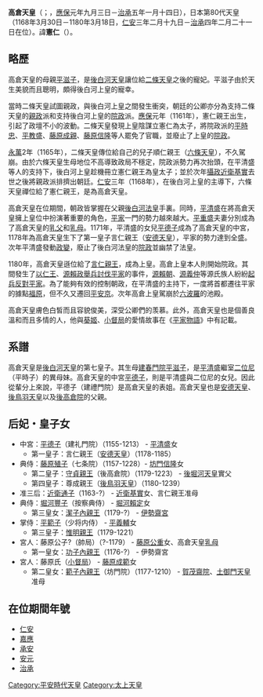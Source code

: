 {{基礎情報 天皇
| 名  =<center>高倉天皇  
| 代数=第80
| 画像=[[File:Emperor_Takakura.jpg|240px]] 
| 説明= 
| 在位=1168年3月30日-1180年3月18日（{{age in years and days|1168|3|30|1180|3|18|age=no}}）
| 時代=[[平安時代|平安時代]]
| 年號=[[仁安_(日本)|仁安]]<br />[[嘉應_(高倉天皇)|嘉應]]<br />[[承安_(日本)|承安]]<br />[[安元|安元]]<br />[[治承|治承]]  
| 首都=[[京都|京都]]→[[福原京|福原京]]
| 皇居=[[閑院|閑院]]→[[五条東洞院殿|五条東洞院殿]] 
| 諱=憲仁 
| 幼称= 
| 別名=持明院法皇  
| 印= 
| 出生年=([[應保|應保]]元年九月三日)<br />{{birth date|1161|9|23}} 
| 出生地=八条河原口[[平盛国|盛国]]宅 
| 逝世年=([[治承|治承]]五年一月十四日)<br />{{death date and age|1181|1|30|1161|9|23}}
| 逝世地=六波羅池殿  
| 陵墓=[[清閑寺|後清閑寺陵]]
| 前任=[[六条天皇|六条天皇]]
| 繼任=[[安德天皇|安德天皇]]
| 皇子=[[言仁親王|言仁親王]]（母[[平德子|平德子]]）<br />[[守貞親王|守貞親王]]（母[[藤原殖子|藤原殖子]]）<br />[[惟明親王|惟明親王]]（母[[平範子|平範子]]）<br />[[後鳥羽天皇|尊成親王]]（母藤原殖子）   
| 皇女=[[功子內親王|功子內親王]]（母[[藤原公子|藤原公子]]）<br />[[範子內親王|範子內親王]]（母[[小督|藤原氏]]）<br />[[潔子內親王|潔子內親王]]（母[[堀河豐子|堀河豐子]]）  
| 中宮=[[平德子|平德子]]（建礼門院） 
| 典侍=[[藤原殖子|藤原殖子]]（七条院）<br />[[堀河豐子|堀河豐子]]（按察典侍）
| 宮人=[[藤原公子|藤原公子]]（帥局）<br /> [[小督|藤原氏]]（小督局） 
| 父親=[[後白河天皇|後白河天皇]]
| 母親=[[平滋子|平滋子]]
|}}

'''高倉天皇'''（{{jpn|j=高倉天皇|hg=たかくらてんのう|rm=Takakura Tennō}}；{{bd|1161年|9月23日|1181年|1月30日|catIdx=Z仲}}，[[應保|應保]]元年九月三日－[[治承|治承]]五年一月十四日），日本第80代天皇（1168年3月30日－1180年3月18日，[[仁安_(日本)|仁安]]三年二月十九日－[[治承|治承]]四年二月二十一日在位）。諱'''憲仁'''（{{jpn|j=憲仁|hg=のりひと|rm=Norihito}}）。

== 略歷 ==
高倉天皇的母親[[平滋子|平滋子]]，是[[後白河天皇|後白河天皇]]讓位給[[二條天皇|二條天皇]]之後的寵妃。平滋子由於天生美貌而且聰明，頗得後白河上皇的寵幸。

當時二條天皇試圖親政，與後白河上皇之間發生衝突，朝廷的公卿亦分為支持二條天皇的[[親政|親政]]派和支持後白河上皇的[[院政|院政]]派。[[應保|應保]]元年（1161年），憲仁親王出生，引起了政壇不小的波動。二條天皇發現上皇陰謀立憲仁為太子，將院政派的[[平時忠|平時忠]]、[[平教盛|平教盛]]、[[藤原成親|藤原成親]]、[[藤原信隆|藤原信隆]]等人罷免了官職，並廢止了上皇的[[院政|院政]]。

[[永萬|永萬]]2年（1165年），二條天皇傳位給自己的兒子順仁親王（[[六條天皇|六條天皇]]），不久駕崩。由於六條天皇生母地位不高導致政局不穩定，院政派勢力再次抬頭，在平清盛等人的支持下，後白河上皇趁機冊立憲仁親王為皇太子；並於次年[[攝政|攝政]][[近衛基實|近衛基實]]去世之後將親政派排擠出朝廷。[[仁安_(日本)|仁安]]三年（1168年），在後白河上皇的主導下，六條天皇禪位給了憲仁親王，是為高倉天皇。

高倉天皇在位期間，朝政皆掌握在父親[[後白河法皇|後白河法皇]]手裏。同時，[[平清盛|平清盛]]在將高倉天皇擁上皇位中扮演著重要的角色，[[平家|平家]]一門的勢力越來越大。[[平重盛|平重盛]]夫妻分別成為了高倉天皇的[[乳父|乳父]]和[[乳母|乳母]]。1171年，平清盛的女兒[[平德子|平德子]]成為了高倉天皇的中宮，1178年為高倉天皇生下了第一皇子言仁親王（[[安德天皇|安德天皇]]），平家的勢力達到全盛。次年平清盛發動[[治承三年政變|政變]]，廢止了後白河法皇的[[院政|院政]]並幽禁了法皇。

1180年，高倉天皇遜位給了[[安德天皇|言仁親王]]，成為上皇。高倉上皇本人則開始院政。其間發生了[[以仁王|以仁王]]、[[源賴政|源賴政]][[以仁王舉兵|舉兵討伐平家]]的事件，[[源賴朝|源賴朝]]、[[木曾義仲|源義仲]]等源氏族人紛紛[[源平合戰|起兵反對平家]]。為了能夠有效的控制朝政，在平清盛的主持下，一度將首都遷往平家的據點[[福原京|福原]]，但不久又遷回[[平安京|平安京]]。次年高倉上皇駕崩於[[六波羅|六波羅]]的池殿。

高倉天皇膚色白皙而且容貌俊美，深受公卿們的羡慕。此外，高倉天皇也是個善良溫和而且多情的人，他與[[葵姬|葵姬]]、[[小督局|小督局]]的愛情故事在《[[平家物語|平家物語]]》中有記載。

== 系譜 ==
高倉天皇是[[後白河天皇|後白河天皇]]的第七皇子。其生母[[平滋子|建春門院平滋子]]，是[[平清盛|平清盛]]繼室[[二位尼|二位尼]]（平時子）的異母妹。高倉天皇的中宮[[平德子|平德子]]，則是平清盛與二位尼的女兒。因此從輩分上來說，平德子（建禮門院）是高倉天皇的表姐。高倉天皇也是[[安德天皇|安德天皇]]、[[後鳥羽天皇|後鳥羽天皇]]以及[[守貞親王|後高倉院]]的父親。
{{日本皇室鎌倉前期}}

== 后妃・皇子女 ==
* 中宮：[[平德子|平德子]]（建礼門院）（1155-1213） - [[平清盛|平清盛]]女
** 第一皇子：言仁親王（[[安德天皇|安德天皇]]）（1178-1185）
* 典侍：[[藤原殖子|藤原殖子]]（七条院）（1157-1228）- [[坊門信隆|坊門信隆]]女
** 第二皇子：[[守貞親王|守貞親王]]（後高倉院）（1179-1223） - [[後堀河天皇|後堀河天皇]]實父
** 第四皇子：尊成親王（[[後鳥羽天皇|後鳥羽天皇]]）（1180-1239）
* 准三后：[[近衛通子|近衛通子]]（1163-?） - [[近衛基實|近衛基實]]女、言仁親王准母
* 典侍：[[堀河豐子|堀河豐子]]（按察典侍） - [[堀河賴定|堀河賴定]]女
** 第三皇女：[[潔子內親王|潔子內親王]]（1179-?） - [[齋宮|伊勢齋宮]]
* 掌侍：[[平範子|平範子]]（少将内侍） - [[平義輔|平義輔]]女
** 第三皇子：[[惟明親王|惟明親王]]（1179-1221）
* 宮人：藤原公子?（帥局）（?-1179） - [[藤原公重|藤原公重]]女、高倉天皇[[乳母|乳母]]
** 第一皇女：[[功子內親王|功子內親王]]（1176-?） - 伊勢齋宮
* 宮人：藤原氏（[[小督|小督局]]） - [[藤原成範|藤原成範]]女
** 第二皇女：[[範子內親王|範子內親王]]（坊門院）（1177-1210） - [[齋院|賀茂齋院]]、[[土御門天皇|土御門天皇]]准母
== 在位期間年號 ==
* [[仁安_(日本)|仁安]]   
* [[嘉應_(高倉天皇)|嘉應]] 
* [[承安_(日本)|承安]] 
* [[安元|安元]]   
* [[治承|治承]] 

{{日本天皇|[[六條天皇|六條天皇]]|[[安德天皇|安德天皇]]}}
{{日本歷代天皇}}

{{Authority control}}
[[Category:平安時代天皇|Category:平安時代天皇]]
[[Category:太上天皇|Category:太上天皇]]